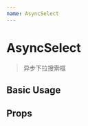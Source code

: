 ```yaml
---
name: AsyncSelect
---
```



# AsyncSelect

> 异步下拉搜索框

## Basic Usage

<Playground>
  <AsyncSelect
    textFieldName="label"
    valueFieldName="value"
    url="/"
    style={{ width: "200px" }}
  />
</Playground>

## Props

<PropsTable of={AsyncSelect} />
